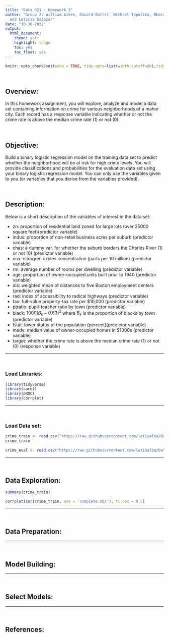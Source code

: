 ```yaml
---
title: "Data 621 - Homework 3"
author: "Group 2: William Aiken, Donald Butler, Michael Ippolito, Bharani Nittala,
  and Leticia Salazar"
date: "10-30-2022"
output:
  html_document:
    theme: yeti
    highlight: tango
    toc: yes
    toc_float: yes
---
```


```r
knitr::opts_chunk$set(echo = TRUE, tidy.opts=list(width.cutoff=60),tidy=TRUE)
```

$~$

## Overview: 
In this homework assignment, you will explore, analyze and model a data set containing information on crime for various neighborhoods of a mahor city. Each record has a response variable indicating whether or not the crime rate is above the median crime rate (1) or not (0).

$~$

## Objective: 
Build a binary logistic regression model on the training data set to predict whether the neighborhood will be at risk for high crime levels. You will provide classifications and probabilities for the evaluation data set using your binary logistic regression model. You can only use the variables given to you (or variables that you derive from the variables provided). 

$~$

## Description:

Below is a short description of the variables of interest in the data set:

* zn: proportion of residential land zoned for large lots (over 25000 square feet)(predictor variable)
* indus: proportion of non-retail business acres per suburb (predictor variable) 
* chas: a dummy var. for whether the suburb borders the Charles River (1) or not (0) (predictor variable)
* nox: nitrogren oxides concentration (parts per 10 million) (predictor variable)
* rm: average number of rooms per dwelling (predictor variable)
* age: proportion of owner-occupied units built prior to 1940 (predictor variable)
* dis: weighted mean of distances to five Boston employment centers (predictor variable)
* rad: index of accessibility to radical highways (predictor variable)
* tax: full-value property-tax rate per $10,000 (predictor variable)
* ptratio: pupil-teacher ratio by town (predictor variable)
* black: $1000(B_k - 0.63)^2$ where $B_k$ is the proportion of blacks by town (predictor variable)
* Istat: lower status of the population (percent)(predictor variable)
* medv: median value of owner-occupied homes in $1000s (predictor variable)
* target: whether the crime rate is above the median crime rate (1) or not (0) (response variable)

-------------------------

$~$

### Load Libraries:

```r
library(tidyverse)
library(caret)
library(pROC)
library(corrplot)
```


-------------------------

$~$

### Load Data set:

```r
crime_train <- read.csv("https://raw.githubusercontent.com/letisalba/Data_621/master/Homework_3/csv/crime-training-data_modified.csv")
crime_train
  
crime_eval <- read.csv("https://raw.githubusercontent.com/letisalba/Data_621/master/Homework_3/csv/crime-evaluation-data_modified.csv")
```


-------------------------

$~$

## Data Exploration:

```r
summary(crime_train)
```


```r
corrplot(cor(crime_train, use = 'complete.obs'), tl.cex = 0.5)
```

-------------------------

$~$

## Data Preparation:

-------------------------

$~$

## Model Building:



-------------------------

$~$

## Select Models: 

-------------------------

$~$

## References:

